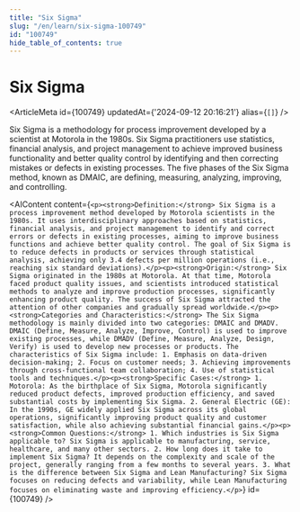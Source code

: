 ```yaml
---
title: "Six Sigma"
slug: "/en/learn/six-sigma-100749"
id: "100749"
hide_table_of_contents: true
---
```



# Six Sigma

<ArticleMeta id={100749} updatedAt={'2024-09-12 20:16:21'} alias={`[]`} />
<div className='border-solid border-b border-t-0 my-4 border-[var(--ifm-color-gray-300)]' />

Six Sigma is a methodology for process improvement developed by a scientist at Motorola in the 1980s. Six Sigma practitioners use statistics, financial analysis, and project management to achieve improved business functionality and better quality control by identifying and then correcting mistakes or defects in existing processes. The five phases of the Six Sigma method, known as DMAIC, are defining, measuring, analyzing, improving, and controlling.

<AIContent content={`<p><strong>Definition:</strong> Six Sigma is a process improvement method developed by Motorola scientists in the 1980s. It uses interdisciplinary approaches based on statistics, financial analysis, and project management to identify and correct errors or defects in existing processes, aiming to improve business functions and achieve better quality control. The goal of Six Sigma is to reduce defects in products or services through statistical analysis, achieving only 3.4 defects per million operations (i.e., reaching six standard deviations).</p><p><strong>Origin:</strong> Six Sigma originated in the 1980s at Motorola. At that time, Motorola faced product quality issues, and scientists introduced statistical methods to analyze and improve production processes, significantly enhancing product quality. The success of Six Sigma attracted the attention of other companies and gradually spread worldwide.</p><p><strong>Categories and Characteristics:</strong> The Six Sigma methodology is mainly divided into two categories: DMAIC and DMADV. DMAIC (Define, Measure, Analyze, Improve, Control) is used to improve existing processes, while DMADV (Define, Measure, Analyze, Design, Verify) is used to develop new processes or products. The characteristics of Six Sigma include: 1. Emphasis on data-driven decision-making; 2. Focus on customer needs; 3. Achieving improvements through cross-functional team collaboration; 4. Use of statistical tools and techniques.</p><p><strong>Specific Cases:</strong> 1. Motorola: As the birthplace of Six Sigma, Motorola significantly reduced product defects, improved production efficiency, and saved substantial costs by implementing Six Sigma. 2. General Electric (GE): In the 1990s, GE widely applied Six Sigma across its global operations, significantly improving product quality and customer satisfaction, while also achieving substantial financial gains.</p><p><strong>Common Questions:</strong> 1. Which industries is Six Sigma applicable to? Six Sigma is applicable to manufacturing, service, healthcare, and many other sectors. 2. How long does it take to implement Six Sigma? It depends on the complexity and scale of the project, generally ranging from a few months to several years. 3. What is the difference between Six Sigma and Lean Manufacturing? Six Sigma focuses on reducing defects and variability, while Lean Manufacturing focuses on eliminating waste and improving efficiency.</p>`} id={100749} />
